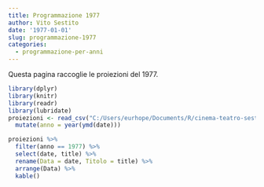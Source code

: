 ```yaml
---
title: Programmazione 1977
author: Vito Sestito
date: '1977-01-01'
slug: programmazione-1977
categories:
  - programmazione-per-anni
---
```



Questa pagina raccoglie le proiezioni del 1977.


```r
library(dplyr)
library(knitr)
library(readr)
library(lubridate)
proiezioni <- read_csv("C:/Users/eurhope/Documents/R/cinema-teatro-sestito/static/data/programmazione_agende.csv") %>% 
  mutate(anno = year(ymd(date)))
```


```r
proiezioni %>% 
  filter(anno == 1977) %>% 
  select(date, title) %>% 
  rename(Data = date, Titolo = title) %>% 
  arrange(Data) %>% 
  kable()
```

